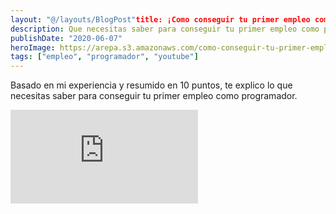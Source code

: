 ```yaml
---
layout: "@/layouts/BlogPost"title: ¡Como conseguir tu primer empleo como programador!
description: Que necesitas saber para conseguir tu primer empleo como programador.
publishDate: "2020-06-07"
heroImage: https://arepa.s3.amazonaws.com/como-conseguir-tu-primer-empleo-como-programador.jpg
tags: ["empleo", "programador", "youtube"]
---
```


Basado en mi experiencia y resumido en 10 puntos, te explico lo que necesitas saber para conseguir tu primer empleo como programador.

<div className="embed-container">
<iframe src="https://www.youtube.com/embed/J4WMkPVqsRc" title="YouTube video player" frameborder="0" allow="accelerometer; autoplay; clipboard-write; encrypted-media; gyroscope; picture-in-picture" allowfullscreen></iframe>
</div>
